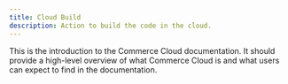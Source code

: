 ```yaml
---
title: Cloud Build
description: Action to build the code in the cloud.
---
```


This is the introduction to the Commerce Cloud documentation. It should provide a high-level overview of what Commerce Cloud is and what users can expect to find in the documentation.